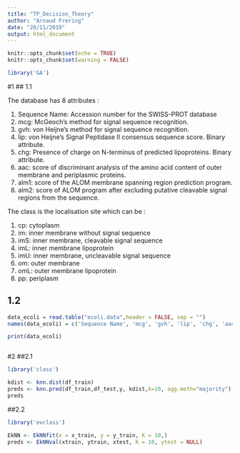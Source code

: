 ```yaml
---
title: "TP_Decision_Theory"
author: "Arnaud Frering"
date: "20/11/2019"
output: html_document
---
```


```r
knitr::opts_chunk$set(echo = TRUE)
knitr::opts_chunk$set(warning = FALSE)
```

```r
library('GA')
```

#1
## 1.1

The database has 8 attributes :

1. Sequence Name: Accession number for the SWISS-PROT database
2. mcg: McGeoch's method for signal sequence recognition.
3. gvh: von Heijne's method for signal sequence recognition.
4. lip: von Heijne's Signal Peptidase II consensus sequence score. Binary attribute.
5. chg: Presence of charge on N-terminus of predicted lipoproteins. Binary attribute.
6. aac: score of discriminant analysis of the amino acid content of outer membrane and periplasmic proteins.
7. alm1: score of the ALOM membrane spanning region prediction program.
8. alm2: score of ALOM program after excluding putative cleavable signal regions from the sequence.

The class is the localisation site which can be :

1. cp: cytoplasm
2. im: inner membrane without signal sequence
3. imS: inner membrane, cleavable signal sequence
4. imL: inner membrane lipoprotein
5. imU: inner membrane, uncleavable signal sequence
6. om: outer membrane
7. omL: outer membrane lipoprotein
8. pp: periplasm


## 1.2

```r
data_ecoli = read.table("ecoli.data",header = FALSE, sep = "")
names(data_ecoli) = c('Sequence Name', 'mcg', 'gvh', 'lip', 'chg', 'aac', 'alm1', 'alm2', 'Class')
```

```r
print(data_ecoli)
```

```r

```

#2
##2.1

```r
library('class')

kdist <- knn.dist(df_train)
preds <- knn.pred(df_train,df_test,y, kdist,k=10, agg.meth="majority")
preds

```

##2.2

```r
library('evclass')

EkNN <- EkNNfit(x = x_train, y = y_train, K = 10,)
preds <- EkNNval(xtrain, ytrain, xtest, K = 10, ytest = NULL)


```